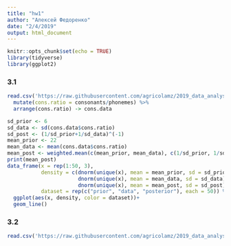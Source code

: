 ```yaml
---
title: "hw1"
author: "Алексей Федоренко"
date: "2/4/2019"
output: html_document
---
```


```r
knitr::opts_chunk$set(echo = TRUE)
library(tidyverse)
library(ggplot2)
```

### 3.1

```r
read.csv('https://raw.githubusercontent.com/agricolamz/2019_data_analysis_for_linguists/master/data/students/fdarenk/hw2_Bayesian_inference/hw2_phoible.csv') %>%
  mutate(cons.ratio = consonants/phonemes) %>%
  arrange(cons.ratio) -> cons.data

sd_prior <- 6 
sd_data <- sd(cons.data$cons.ratio)
sd_post <- (1/sd_prior+1/sd_data)^(-1)
mean_prior <- 22
mean_data <- mean(cons.data$cons.ratio)
mean_post <- weighted.mean(c(mean_prior, mean_data), c(1/sd_prior, 1/sd_data))
print(mean_post)
data_frame(x = rep(1:50, 3),
           density = c(dnorm(unique(x), mean = mean_prior, sd = sd_prior),
                       dnorm(unique(x), mean = mean_data, sd = sd_data),
                       dnorm(unique(x), mean = mean_post, sd = sd_post)),
           dataset = rep(c("prior", "data", "posterior"), each = 50)) %>% 
  ggplot(aes(x, density, color = dataset))+
  geom_line()


```

### 3.2
```r
read.csv('https://raw.githubusercontent.com/agricolamz/2019_data_analysis_for_linguists/master/data/letter_frequency.csv')
```
